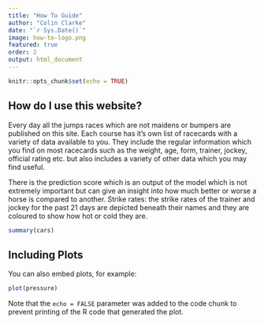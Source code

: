 ---
title: "How To Guide"
author: "Colin Clarke"
date: "`r Sys.Date()`"
image: how-to-logo.png
featured: true
order: 2
output: html_document
---

```{r setup, include=FALSE}
knitr::opts_chunk$set(echo = TRUE)
```

## How do I use this website?
Every day all the jumps races which are not maidens or bumpers are published on this site. Each course has it's own list of racecards with a variety of data available to you. They include the regular information which you find on most racecards such as the weight, age, form, trainer, jockey, official rating etc. but also includes a variety of other data which you may find useful.

There is the prediction score which is an output of the model which is not extremely important but can give an insight into how much better or worse a horse is compared to another.
Strike rates: the strike rates of the trainer and jockey for the past 21 days are depicted beneath their names and they are coloured to show how hot or cold they are.




```{r cars}
summary(cars)
```

## Including Plots

You can also embed plots, for example:

```{r pressure, echo=FALSE}
plot(pressure)
```

Note that the `echo = FALSE` parameter was added to the code chunk to prevent printing of the R code that generated the plot.
